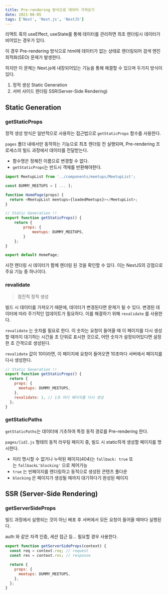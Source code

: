 ```yaml
---
title: Pre-rendering 방식으로 데이터 가져오기
date: 2021-06-05
tags: ['Next', 'Next.js', 'NextJS']
---
```


리액트 훅의 useEffect, useState를 통해 데이터를 관리하면 최초 렌더링시 데이터가 비어있는 경우가 있다.

이 경우 Pre-rendering 방식으로 html에 데이터가 없는 상태로 렌더링되어 검색 엔진 최적화(SEO) 문제가 발생한다.

하지만 이 문제는 Next.js에 내장되어있는 기능을 통해 해결할 수 있으며 두가지 방식이 있다.

1. 정적 생성 Static Generation
2. 서버 사이드 렌더링 SSR(Server-Side Rendering)

## Static Generation

### getStaticProps

정적 생성 방식은 일반적으로 사용하는 접근법으로 `getStaticProps` 함수를 사용한다.

`pages` 폴더 내에서만 동작하는 기능으로 최초 렌더링 전 실행되며, Pre-rendering 프로세스의 빌드 과정에서 데이터를 전달받는다.

- 함수명은 정해진 이름으로 변경할 수 없다.
- `getStaticProps`는 반드시 객체를 반환해야한다.

```js
import MeetupList from '../components/meetups/MeetupList';

const DUMMY_MEETUPS = [ ... ];

function HomePage(props) {
  return <MeetupList meetups={loadedMeetups}></MeetupList>;
}

// Static Generation !!
export function getStaticProps() {
	return {
		props: {
			meetups: DUMMY_MEETUPS,
		}
	};
}

export default HomePage;
```

사전 렌더링 시 데이터가 함께 렌더링 된 것을 확인할 수 있다. 이는 NextJS의 강점으로 주요 기능 중 하나이다.

### revalidate

> 점진적 정적 생성

빌드 시 데이터를 가져오기 때문에, 데이터가 변경된다면 문제가 될 수 있다. 변경된 데이터에 따라 주기적인 업데이트가 필요하다. 이를 해결하기 위해 `revalidate` 를 사용한다.

`revalidate` 는 숫자를 필요로 한다. 이 숫자는 요청이 들어올 때 이 페이지를 다시 생성할 때까지 대기하는 시간을 초 단위로 표시한 것으로, 어떤 숫자가 설정되어있다면 설정한 초 간격으로 생성된다.

`revalidate` 값이 10이라면, 이 페이지에 요청이 들어오면 10초마다 서버에서 페이지를 다시 생성한다.

```js
// Static Generation !!
export function getStaticProps() {
  return {
    props: {
      meetups: DUMMY_MEETUPS,
    },
    revalidate: 1, // 1초 마다 페이지를 다시 생성
  };
}
```

### getStaticPaths

`getStaticPaths`는 데이터에 기초하여 특정 동적 경로를 Pre-rendering 한다.

`pages/[id].js` 형태의 동적 라우팅 페이지 중, 빌드 시 static하게 생성할 페이지를 명시한다.

- 미리 명시할 수 없거나 누락된 페이지(404)는 `fallback: true` 또는 `fallbackL'blocking'` 으로 제어가능
- `true` 는 빈페이지를 렌더링하고 동적으로 생성된 콘텐츠 풀다운
- `blocking` 은 페이지가 생성될 때까지 대기하다기 완성된 페이지

## SSR (Server-Side Rendering)

### getServerSideProps

빌드 과정에서 실행되는 것이 아닌 배포 후 서버에서 모든 요청이 들어올 때마다 실행된다.

auth 와 같은 자격 인증, 세션 접근 등... 필요할 경우 사용한다.

```js
export function getServerSideProps(context) {
  const req = context.req; // request
  const res = context.res; // response

  return {
    props: {
      meetups: DUMMY_MEETUPS,
    },
  };
}
```
